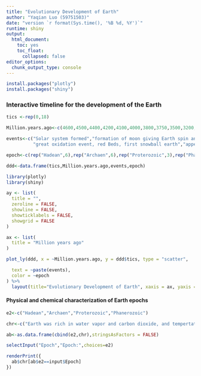 ```yaml
---
title: "Evolutionary Development of Earth"
author: "Yaqian Luo (59751503)"
date: "version `r format(Sys.time(), '%B %d, %Y')`"
runtime: shiny
output:
  html_document: 
    toc: yes
    toc_float: 
      collapsed: false
editor_options: 
  chunk_output_type: console
---
```


```r
install.packages("plotly")
install.packages("shiny")
```
  
  
### Interactive timeline for the development of the Earth  


```r
tics <-rep(0,18)

Million.years.ago<-c(4600,4500,4400,4200,4100,4000,3800,3750,3500,3200,3000,2700,2200,2100,1300,0.550,0.200,0)

events<-c("Solar system formed","formation of moon giving Earth spin and tilt, day/night cycles & seasons, a rock vapor atmospher formed","formation of oceans and early atmosphere, the oldest mineral formed","Darwinian threshold","Life might occur","The oldest rock formed","prokaryotic cells, Rubisco, stable sea chemistry, halted meteorite bombardment, methanogens might evolve","photosynthesis","Oxygenic photosynthesis appeared, cyanobacteria evolved, biochemical carbon cycle stated to perform","Filamentous appeared","Microbial life was widespread","Eukaryotic cells and biological lipids appeared",
          "great oxidation event, red Beds, first snowball earth","appearance of multicellular life", "Animals","humans appeared","The second recent glacial period began","today")

epoch<-c(rep("Hadean",6),rep("Archaen",6),rep("Proterozoic",3),rep("Phanerozoic",3))

ddd<-data.frame(tics,Million.years.ago,events,epoch)

library(plotly)
library(shiny)

ay <- list(
  title = "",
  zeroline = FALSE,
  showline = FALSE,
  showticklabels = FALSE,
  showgrid = FALSE
)

ax <- list(
  title = "Million years ago"
)

plot_ly(ddd, x = ~Million.years.ago, y = ddd$tics, type = "scatter",

  text = ~paste(events),
  color = ~epoch
) %>%
  layout(title="Evolutionary Development of Earth", xaxis = ax, yaxis = ay)
```
  
#### Physical and chemical characterization of Earth epochs  


```r

e2<-c("Hadean","Archaen","Proterozoic","Phanerozoic")

chr<-c("Earth was rich in water vapor and carbon dioxide, and tempertature was above 500 degree C when it was born; earth radiated heat to space; surface temperature lingered near 100 degree C with a steam greenhouse until 4 billion years ago; earth was glacial with intervals of inferno after the meteorite impacts; carbon dioxide tied up in carbonate materials such as limestone.","The oceans was heated over 110 degree C and seawater chemistry was always changing during meteorite impacts; in the early Archaean, there was a relatively oxidized atmosphere-ocean system and a reduced fuilds in contact with mantle-derived magmas; greenhouse gases (methane and carbon dioxide) were predominant; the atmosphere was rich in sulphur gases and carbon dioxide with partial pressure over 2 bars; sulphate was presented in 3.5-Gyr rocks; minerals were contained in many Archaean rocks like detrital pyrite, siderite and uraninite.","The oxygen level increased sharply about 2.2 billion years ago; the atmosphere became oxic.", " Oxygenation of atmosphere increased; the top of troposphere is cold and water falls back to Earth's surface; stratosphere is dry with little hydrogen at the top; greenhouse gases like water vapor and carbon dioxide warms up the surface of Earth.")

ab<-as.data.frame(cbind(e2,chr),stringsAsFactors = FALSE)

selectInput("Epoch","Epoch:",choices=e2)

renderPrint({
  ab$chr[ab$e2==input$Epoch]
})

```
  
 